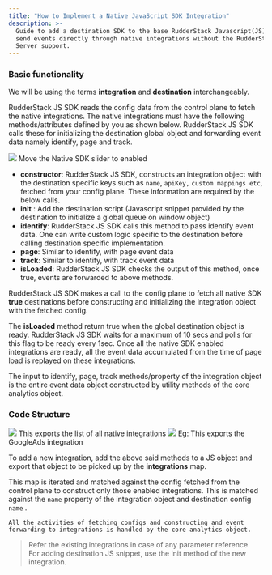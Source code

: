 ```yaml
---
title: "How to Implement a Native JavaScript SDK Integration"
description: >-
  Guide to add a destination SDK to the base RudderStack Javascript(JS) SDK to
  send events directly through native integrations without the RudderStack
  Server support.
---
```


### Basic functionality

<div class="infoBlock">

We will be using the terms **integration** and **destination** interchangeably.

</div>

RudderStack JS SDK reads the config data from the control plane to fetch the native integrations. The native integrations must have the following methods/attributes defined by you as shown below. RudderStack JS SDK calls these for initializing the destination global object and forwarding event data namely identify, page and track.

<img src="../../../assets/screenshot-2019-12-10-at-7.57.43-pm.png" />
<span class="imageTitle">Move the Native SDK slider to enabled</span>

- **constructor**: RudderStack JS SDK, constructs an integration object with the destination specific keys such as `name`, `apiKey,` `custom mappings etc`, fetched from your config plane. These information are required by the below calls.
- **init** : Add the destination script \(Javascript snippet provided by the destination to initialize a global queue on window object\)
- **identify**: RudderStack JS SDK calls this method to pass identify event data. One can write custom logic specific to the destination before calling destination specific implementation.
- **page**: Similar to identify, with page event data
- **track**: Similar to identify, with track event data
- **isLoaded**: RudderStack JS SDK checks the output of this method, once true, events are forwarded to above methods.

<div class="infoBlock">

RudderStack JS SDK makes a call to the config plane to fetch all native SDK **true** destinations before constructing and initializing the integration object with the fetched config.

The **isLoaded** method return true when the global destination object is ready. RudderStack JS SDK waits for a maximum of 10 secs and polls for this flag to be ready every 1sec. Once all the native SDK enabled integrations are ready, all the event data accumulated from the time of page load is replayed on these integrations.

</div>

<div class="infoBlock">

The input to identify, page, track methods/property of the integration object is the entire event data object constructed by utility methods of the core analytics object.

</div>

### Code Structure

<img src="../../../assets/screenshot-2019-12-10-at-7.21.35-pm.png" />
<span class="imageTitle">This exports the list of all native integrations</span>

<img src="../../../assets/screenshot-2019-12-10-at-7.22.25-pm.png" />
<span class="imageTitle">Eg: This exports the GoogleAds integration</span>

To add a new integration, add the above said methods to a JS object and export that object to be picked up by the **integrations** map.

This map is iterated and matched against the config fetched from the control plane to construct only those enabled integrations. This is matched against the `name` property of the integration object and destination config `name` .

`All the activities of fetching configs and constructing and event forwarding to integrations is handled by the core analytics object.`

> Refer the existing integrations in case of any parameter reference.  
> For adding destination JS snippet, use the init method of the new integration.

